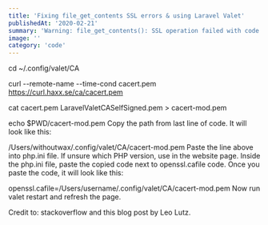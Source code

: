```yaml
---
title: 'Fixing file_get_contents SSL errors & using Laravel Valet'
publishedAt: '2020-02-21'
summary: 'Warning: file_get_contents(): SSL operation failed with code 1. OpenSSL Error messages: error:1 ...'
image: ''
category: 'code'
---
```


cd ~/.config/valet/CA

curl --remote-name --time-cond cacert.pem https://curl.haxx.se/ca/cacert.pem

cat cacert.pem LaravelValetCASelfSigned.pem > cacert-mod.pem

echo $PWD/cacert-mod.pem
Copy the path from last line of code. It will look like this:

/Users/withoutwax/.config/valet/CA/cacert-mod.pem
Paste the line above into php.ini file. If unsure which PHP version, use <?php phpinfo(); ?> in the website page.
Inside the php.ini file, paste the copied code next to openssl.cafile code. Once you paste the code, it will look like this:

openssl.cafile=/Users/username/.config/valet/CA/cacert-mod.pem
Now run valet restart and refresh the page.

Credit to: stackoverflow and this blog post by Leo Lutz.
